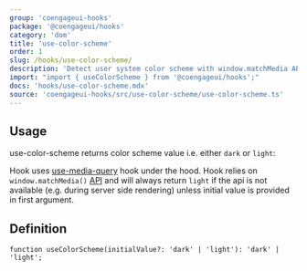 ```yaml
---
group: 'coengageui-hooks'
package: '@coengageui/hooks'
category: 'dom'
title: 'use-color-scheme'
order: 1
slug: /hooks/use-color-scheme/
description: 'Detect user system color scheme with window.matchMedia API'
import: "import { useColorScheme } from '@coengageui/hooks';"
docs: 'hooks/use-color-scheme.mdx'
source: 'coengageui-hooks/src/use-color-scheme/use-color-scheme.ts'
---
```



## Usage

use-color-scheme returns color scheme value i.e. either `dark` or `light`:

<Demo data={HooksDemos.useColorSchemeDemo} />

Hook uses [use-media-query](/hooks/use-media-query/) hook under the hood.
Hook relies on `window.matchMedia()` [API](https://developer.mozilla.org/en-US/docs/Web/API/Window/matchMedia)
and will always return `light` if the api is not available (e.g. during server side rendering) unless initial value is provided in first argument.

## Definition

```tsx
function useColorScheme(initialValue?: 'dark' | 'light'): 'dark' | 'light';
```
